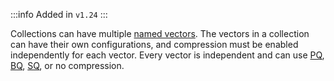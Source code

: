 :::info Added in `v1.24`
:::

Collections can have multiple [named vectors](/developers/weaviate/config-refs/schema/multi-vector). The vectors in a collection can have their own configurations, and compression must be enabled independently for each vector. Every vector is independent and can use [PQ](/developers/weaviate/configuration/compression/pq-compression), [BQ](/developers/weaviate/configuration/compression/bq-compression), [SQ](/developers/weaviate/configuration/compression/sq-compression), or no compression.
